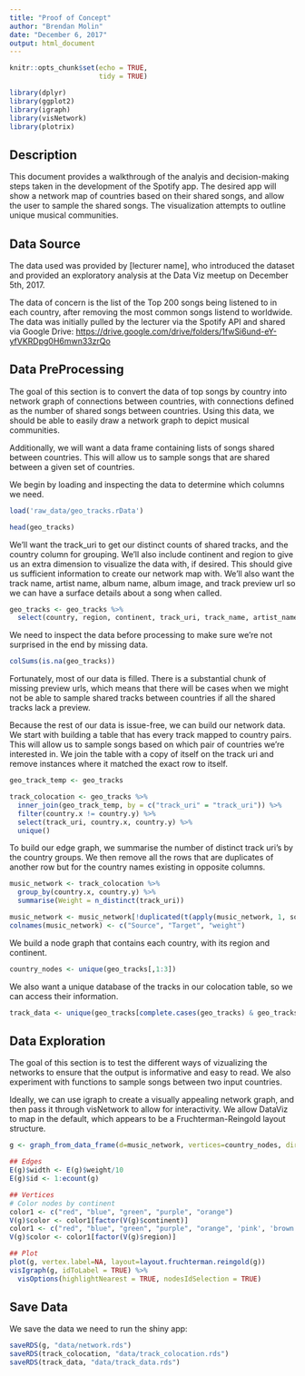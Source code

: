 ```yaml
---
title: "Proof of Concept"
author: "Brendan Molin"
date: "December 6, 2017"
output: html_document
---
```


```r
knitr::opts_chunk$set(echo = TRUE,
                      tidy = TRUE)
```

```r
library(dplyr)
library(ggplot2)
library(igraph)
library(visNetwork)
library(plotrix)
```

## Description

This document provides a walkthrough of the analyis and decision-making steps taken in the development of the Spotify app.  The desired app will show a network map of countries based on their shared songs, and allow the user to sample the shared songs.  The visualization attempts to outline unique musical communities.

## Data Source

The data used was provided by [lecturer name], who introduced the dataset and provided an exploratory analysis at the Data Viz meetup on December 5th, 2017.

The data of concern is the list of the Top 200 songs being listened to in each country, after removing the most common songs listend to worldwide.  The data was initially pulled by the lecturer via the Spotify API and shared via Google Drive: <https://drive.google.com/drive/folders/1fwSi6und-eY-yfVKRDpg0H6mwn33zrQo>

## Data PreProcessing

The goal of this section is to convert the data of top songs by country into network graph of connections between countries, with connections defined as the number of shared songs between countries.  Using this data, we should be able to easily draw a network graph to depict musical communities.

Additionally, we will want a data frame containing lists of songs shared between countries.  This will allow us to sample songs that are shared between a given set of countries.

We begin by loading and inspecting the data to determine which columns we need.

```r
load('raw_data/geo_tracks.rData')
```

```r
head(geo_tracks)
```

We'll want the track_uri to get our distinct counts of shared tracks, and the country column for grouping.  We'll also include continent and region to give us an extra dimension to visualize the data with, if desired.  This should give us sufficient information to create our network map with.  We'll also want the track name, artist name, album name, album image, and track preview url so we can have a surface details about a song when called.

```r
geo_tracks <- geo_tracks %>%
  select(country, region, continent, track_uri, track_name, artist_name, album_name, album_img, track_preview_url)
```

We need to inspect the data before processing to make sure we're not surprised in the end by missing data.

```r
colSums(is.na(geo_tracks))
```

Fortunately, most of our data is filled.  There is a substantial chunk of missing preview urls, which means that there will be cases when we might not be able to sample shared tracks between countries if all the shared tracks lack a preview.

Because the rest of our data is issue-free, we can build our network data.  We start with building a table that has every track mapped to country pairs.  This will allow us to sample songs based on which pair of countries we're interested in.  We join the table with a copy of itself on the track uri and remove instances where it matched the exact row to itself.  

```r
geo_track_temp <- geo_tracks

track_colocation <- geo_tracks %>%
  inner_join(geo_track_temp, by = c("track_uri" = "track_uri")) %>%
  filter(country.x != country.y) %>%
  select(track_uri, country.x, country.y) %>%
  unique()
```

To build our edge graph, we summarise the number of distinct track uri's by the country groups.  We then remove all the rows that are duplicates of another row but for the country names existing in opposite columns.

```r
music_network <- track_colocation %>%
  group_by(country.x, country.y) %>%
  summarise(Weight = n_distinct(track_uri))

music_network <- music_network[!duplicated(t(apply(music_network, 1, sort))),]
colnames(music_network) <- c("Source", "Target", "weight")
```

We build a node graph that contains each country, with its region and continent.

```r
country_nodes <- unique(geo_tracks[,1:3])
```

We also want a unique database of the tracks in our colocation table, so we can access their information.

```r
track_data <- unique(geo_tracks[complete.cases(geo_tracks) & geo_tracks$track_uri %in% track_colocation$track_uri,4:9])
```

## Data Exploration

The goal of this section is to test the different ways of vizualizing the networks to ensure that the output is informative and easy to read.  We also experiment with functions to sample songs between two input countries.

Ideally, we can use igraph to create a visually appealing network graph, and then pass it through visNetwork to allow for interactivity.  We allow DataViz to map in the default, which appears to be a Fruchterman-Reingold layout structure.

```r
g <- graph_from_data_frame(d=music_network, vertices=country_nodes, directed=F)

## Edges
E(g)$width <- E(g)$weight/10
E(g)$id <- 1:ecount(g)

## Vertices
# Color nodes by continent
color1 <- c("red", "blue", "green", "purple", "orange")
V(g)$color <- color1[factor(V(g)$continent)]
color1 <- c("red", "blue", "green", "purple", "orange", 'pink', 'brown', 'black', 'lightblue', 'lightgreen', 'grey', 'pink', 'yellow', 'lightgrey')
V(g)$color <- color1[factor(V(g)$region)]

## Plot
plot(g, vertex.label=NA, layout=layout.fruchterman.reingold(g))
visIgraph(g, idToLabel = TRUE) %>% 
  visOptions(highlightNearest = TRUE, nodesIdSelection = TRUE)
```

## Save Data

We save the data we need to run the shiny app:

```r
saveRDS(g, "data/network.rds")
saveRDS(track_colocation, "data/track_colocation.rds")
saveRDS(track_data, "data/track_data.rds")
```